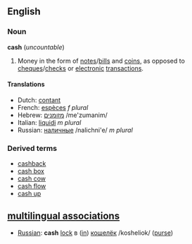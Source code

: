 ==English==
===Noun===
'''cash''' (''uncountable'')

#Money in the form of [[note]]s/[[bill]]s and [[coin]]s, as opposed to [[cheque]]s/[[check]]s or [[electronic]] [[transaction]]s.

====Translations====
*Dutch: [[contant]]
*French: [[espèces]] ''f plural''
*Hebrew: [[:he:מזומנים|מזומנים]] /me'zumanim/
*Italian: [[liquidi]] ''m plural''
*Russian: [[:ru:наличные|наличные]] /nalichni'e/ ''m plural''


===Derived terms===
*[[cashback]]
*[[cash box]]
*[[cash cow]]
*[[cash flow]]
*[[cash up]]

==[[multilingual associations]]==
*[[Russian]]: '''cash''' [[lock]] в ([[in]]) [[:ru:кошелёк|кошелёк]] /kosheliok/ ([[purse]])